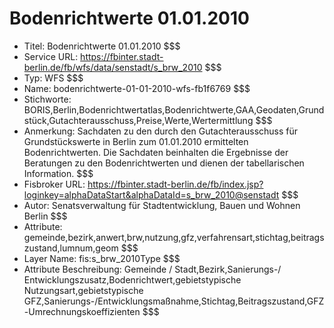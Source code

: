 # Bodenrichtwerte 01.01.2010
- Titel: Bodenrichtwerte 01.01.2010 $$$
- Service URL: https://fbinter.stadt-berlin.de/fb/wfs/data/senstadt/s_brw_2010 $$$
- Typ: WFS $$$
- Name: bodenrichtwerte-01-01-2010-wfs-fb1f6769 $$$
- Stichworte: BORIS,Berlin,Bodenrichtwertatlas,Bodenrichtwerte,GAA,Geodaten,Grundstück,Gutachterausschuss,Preise,Werte,Wertermittlung $$$
- Anmerkung: Sachdaten zu den durch den Gutachterausschuss für Grundstückswerte in Berlin zum 01.01.2010 ermittelten Bodenrichtwerten. Die Sachdaten beinhalten die Ergebnisse der Beratungen zu den Bodenrichtwerten und dienen der tabellarischen Information. $$$
- Fisbroker URL: https://fbinter.stadt-berlin.de/fb/index.jsp?loginkey=alphaDataStart&alphaDataId=s_brw_2010@senstadt $$$
- Autor: Senatsverwaltung für Stadtentwicklung, Bauen und Wohnen Berlin $$$
- Attribute: gemeinde,bezirk,anwert,brw,nutzung,gfz,verfahrensart,stichtag,beitragszustand,lumnum,geom $$$
- Layer Name: fis:s_brw_2010Type $$$
- Attribute Beschreibung: Gemeinde / Stadt,Bezirk,Sanierungs-/ Entwicklungszusatz,Bodenrichtwert,gebietstypische Nutzungsart,gebietstypische GFZ,Sanierungs-/Entwicklungsmaßnahme,Stichtag,Beitragszustand,GFZ-Umrechnungskoeffizienten $$$
